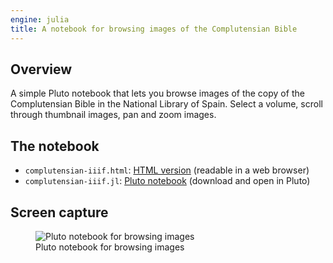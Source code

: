 ```yaml
---
engine: julia
title: A notebook for browsing images of the Complutensian Bible
---
```


## Overview

A simple Pluto notebook that lets you browse images of the copy of the Complutensian Bible in the National Library of Spain. Select a volume, scroll through thumbnail images, pan and zoom images.


## The notebook

- `complutensian-iiif.html`: [HTML version](./complutensian-iiif.html) (readable in a web browser)
- `complutensian-iiif.jl`: [Pluto notebook](https://raw.githubusercontent.com/neelsmith/complutensian-texts/refs/heads/main/pluto/complutensian-iiif.jl) (download and open in Pluto)



## Screen capture

![Pluto notebook for browsing images](./image-browser.png)



